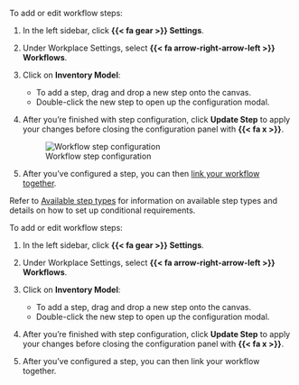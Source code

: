 :::: {.content-visible unless-format="revealjs"}
To add or edit workflow steps:

1. In the left sidebar, click **{{< fa gear >}} Settings**.

1. Under Workplace Settings, select **{{< fa arrow-right-arrow-left >}} Workflows**.

1. Click on **Inventory Model**:
 
    - To add a step, drag and drop a new step onto the canvas. 
    - Double-click the new step to open up the configuration modal.

1. After you're finished with step configuration, click **Update Step** to apply your changes before closing the configuration panel with **{{< fa x >}}**. 

    ![Workflow step configuration](/guide/model-workflows/configure-steps.gif){fig-alt="A gif workflow step configuration" .screenshot}

1. After you've configured a step, you can then [link your workflow together](/guide/model-workflows/configure-custom-workflows.qmd#link-workflow-together).

::: {.callout}
Refer to [Available step types](/guide/model-workflows/configure-custom-workflows.qmd#available-step-types) for information on available step types and details on how to set up conditional requirements.
:::

::::

:::: {.content-hidden unless-format="revealjs"}
To add or edit workflow steps:

1. In the left sidebar, click **{{< fa gear >}} Settings**.

1. Under Workplace Settings, select **{{< fa arrow-right-arrow-left >}} Workflows**.

1. Click on **Inventory Model**:
 
    - To add a step, drag and drop a new step onto the canvas.
    - Double-click the new step to open up the configuration modal.

1. After you're finished with step configuration, click **Update Step** to apply your changes before closing the configuration panel with **{{< fa x >}}**. 

1. After you've configured a step, you can then link your workflow together.

::::

